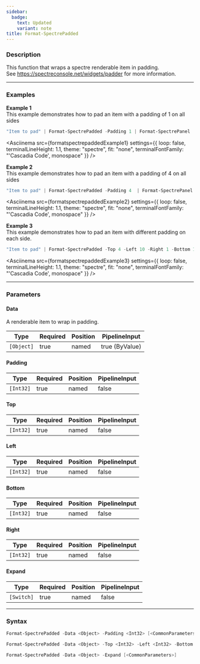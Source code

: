 ```yaml
---
sidebar:
  badge:
    text: Updated
    variant: note
title: Format-SpectrePadded
---
```









### Description

This function that wraps a spectre renderable item in padding.  
See https://spectreconsole.net/widgets/padder for more information.



---


### Examples


**Example 1**  
This example demonstrates how to pad an item with a padding of 1 on all sides



```powershell
"Item to pad" | Format-SpectrePadded -Padding 1 | Format-SpectrePanel
```
<Asciinema
    src={formatspectrepaddedExample1}
    settings={{
        loop: false,
        terminalLineHeight: 1.1,
        theme: "spectre",
        fit: "none",
        terminalFontFamily: "'Cascadia Code', monospace"
    }}
/>


**Example 2**  
This example demonstrates how to pad an item with a padding of 4 on all sides



```powershell
"Item to pad" | Format-SpectrePadded -Padding 4  | Format-SpectrePanel
```
<Asciinema
    src={formatspectrepaddedExample2}
    settings={{
        loop: false,
        terminalLineHeight: 1.1,
        theme: "spectre",
        fit: "none",
        terminalFontFamily: "'Cascadia Code', monospace"
    }}
/>


**Example 3**  
This example demonstrates how to pad an item with different padding on each side.



```powershell
"Item to pad" | Format-SpectrePadded -Top 4 -Left 10 -Right 1 -Bottom 1 | Format-SpectrePanel
```
<Asciinema
    src={formatspectrepaddedExample3}
    settings={{
        loop: false,
        terminalLineHeight: 1.1,
        theme: "spectre",
        fit: "none",
        terminalFontFamily: "'Cascadia Code', monospace"
    }}
/>


---


### Parameters
#### **Data**

A renderable item to wrap in padding.






|Type      |Required|Position|PipelineInput |
|----------|--------|--------|--------------|
|`[Object]`|true    |named   |true (ByValue)|



#### **Padding**




|Type     |Required|Position|PipelineInput|
|---------|--------|--------|-------------|
|`[Int32]`|true    |named   |false        |



#### **Top**




|Type     |Required|Position|PipelineInput|
|---------|--------|--------|-------------|
|`[Int32]`|true    |named   |false        |



#### **Left**




|Type     |Required|Position|PipelineInput|
|---------|--------|--------|-------------|
|`[Int32]`|true    |named   |false        |



#### **Bottom**




|Type     |Required|Position|PipelineInput|
|---------|--------|--------|-------------|
|`[Int32]`|true    |named   |false        |



#### **Right**




|Type     |Required|Position|PipelineInput|
|---------|--------|--------|-------------|
|`[Int32]`|true    |named   |false        |



#### **Expand**




|Type      |Required|Position|PipelineInput|
|----------|--------|--------|-------------|
|`[Switch]`|true    |named   |false        |





---


### Syntax
```powershell
Format-SpectrePadded -Data <Object> -Padding <Int32> [<CommonParameters>]
```
```powershell
Format-SpectrePadded -Data <Object> -Top <Int32> -Left <Int32> -Bottom <Int32> -Right <Int32> [<CommonParameters>]
```
```powershell
Format-SpectrePadded -Data <Object> -Expand [<CommonParameters>]
```
